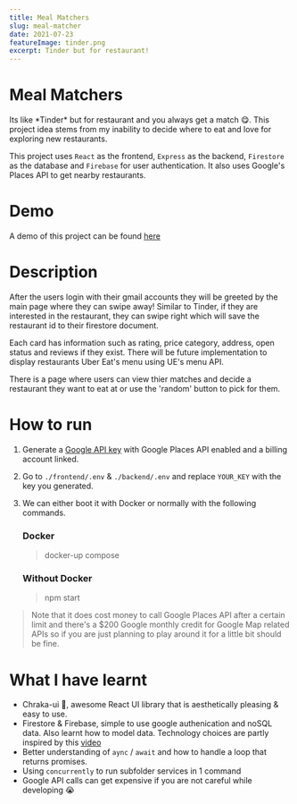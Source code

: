 ```yaml
---
title: Meal Matchers
slug: meal-matcher
date: 2021-07-23
featureImage: tinder.png
excerpt: Tinder but for restaurant!
---
```


<h1 class="text-indigo-100"> Meal Matchers </h1>
Its like *Tinder* but for restaurant and you always get a match 😋. This project idea stems from my inability to decide where to eat and love for exploring new restaurants.

This project uses `React` as the frontend, `Express` as the backend, `Firestore` as the database and `Firebase` for user authentication. It also uses Google's Places API to get nearby restaurants. 

# Demo
A demo of this project can be found [here](https://drive.google.com/file/d/1cAlvxHhAGJXi15AjkgUKm8tW-myaw2sI/view?usp=sharing)

# Description
After the users login with their gmail accounts they will be greeted by the main page where they can swipe away! Similar to Tinder, if they are interested in the restaurant, they can swipe right which will save the restaurant id to their firestore document.
<p align="center">
</p>

Each card has information such as rating, price category, address, open status and reviews if they exist. There will be future implementation to display restaurants Uber Eat's menu using UE's menu API. 

<p align="center">
</p>

There is a page where users can view thier matches and decide a restaurant they want to eat at or use the 'random' button to pick for them. 
<p align="center">
</p>

# How to run
1. Generate a [Google API key](https://support.google.com/googleapi/answer/6158862?hl=en) with Google Places API enabled and a billing account linked. 
2. Go to `./frontend/.env` & `./backend/.env` and replace `YOUR_KEY` with the key you generated. 
3. We can either boot it with Docker or normally with the following commands.

    ### Docker
    > docker-up compose

    ### Without Docker
    > npm start

> Note that it does cost money to call Google Places API after a certain limit and there's a $200 Google monthly credit for Google Map related APIs so if you are just planning to play around it for a little bit should be fine.

# What I have learnt
- Chraka-ui 💖, awesome React UI library that is aesthetically pleasing & easy to use.
- Firestore & Firebase, simple to use google authenication and noSQL data. Also learnt how to model data. Technology choices are partly inspired by this [video](https://www.youtube.com/watch?v=zQyrwxMPm88)
- Better understanding of `aync` / `await` and how to handle a loop that returns promises.
- Using `concurrently` to run subfolder services in 1 command
- Google API calls can get expensive if you are not careful while developing 😭
